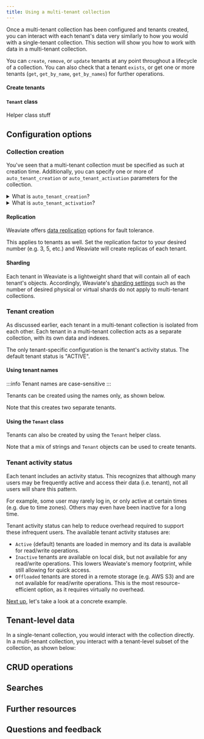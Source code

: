 ```yaml
---
title: Using a multi-tenant collection
---
```



Once a multi-tenant collection has been configured and tenants created, you can interact with each tenant's data very similarly to how you would with a single-tenant collection. This section will show you how to work with data in a multi-tenant collection.







You can `create`, `remove`, or `update` tenants at any point throughout a lifecycle of a collection. You can also check that a tenant `exists`, or get one or more tenants (`get`, `get_by_name`, `get_by_names`) for further operations.

#### Create tenants


#### `Tenant` class

Helper class stuff

## <i class="fa-solid fa-square-chevron-right"></i> Configuration options

### <i class="fa-solid fa-chalkboard"></i> Collection creation

You've seen that a multi-tenant collection must be specified as such at creation time. Additionally, you can specify one or more of `auto_tenant_creation` or `auto_tenant_activation` parameters for the collection.

<FilteredTextBlock
  text={PyCode}
  startMarker="# VerboseMTEnable"
  endMarker="# END VerboseMTEnable"
  language="py"
/>

<details>
  <summary>What is <code>auto_tenant_creation</code>?</summary>

:::info Added in `v1.25`
The auto tenant creation feature is available from `v1.25.0` for batch imports, and from `v1.25.2` for single object insertions.
:::

Enabling `auto_tenant_creation` will cause Weaviate to automatically create the tenant when an object is inserted against a non-existent tenant.

This option is particularly useful for bulk data ingestion, as it removes the need to create the tenant prior to object insertion. Instead, `auto_tenant_creation` will allow the object insertion process to continue without interruption.

A risk of using `auto_tenant_creation` is that an error in the source data will not be caught during import. For example, a source object with erroneously spelt `"TenntOn"` instead of `"TenantOne"` will create a new tenant for `"TenntOne"` instead of raising an error.

The server-side default for `auto_tenant_creation` is `false`.
</details>

<details>
  <summary>What is <code>auto_tenant_activation</code>?</summary>

:::info Added in `v1.25.2`
The auto tenant activation feature is available from `v1.25.2`.
:::

If `auto_tenant_activation` is enabled, Weaviate will automatically activate any deactivated (`INACTIVE` or `OFFLOADED`) tenants when they are accessed.

This option is particularly useful for scenarios where you have a large number of tenants, but only a subset of them are active at any given time. An example is a SaaS app where some tenants may be unlikely due to their local time zone, or their recent activity level.

By enabling `auto_tenant_activation`, you can safely set those less active users to be inactive, knowing that they will be loaded onto memory once requested.

This can help to reduce the memory footprint of your Weaviate instance, as only the active tenants are loaded into memory.

The server-side default for `auto_tenant_activation` is `false`.

</details>

#### Replication

Weaviate offers [data replication](../../../weaviate/concepts/replication-architecture/index.md#data-replication) options for fault tolerance.

This applies to tenants as well. Set the replication factor to your desired number (e.g. 3, 5, etc.) and Weaviate will create replicas of each tenant.

#### Sharding

Each tenant in Weaviate is a lightweight shard that will contain all of each tenant's objects. Accordingly, Weaviate's [sharding settings](/developers/weaviate/config-refs/schema/index.md#shardingconfig) such as the number of desired physical or virtual shards do not apply to multi-tenant collections.

### <i class="fa-solid fa-chalkboard"></i> Tenant creation

As discussed earlier, each tenant in a multi-tenant collection is isolated from each other. Each tenant in a multi-tenant collection acts as a separate collection, with its own data and indexes.

The only tenant-specific configuration is the tenant's activity status. The default tenant status is "ACTIVE".

#### Using tenant names

:::info Tenant names are case-sensitive
:::

Tenants can be created using the names only, as shown below.

<FilteredTextBlock
  text={PyCode}
  startMarker="# TenantCaseSensitivity"
  endMarker="# END TenantCaseSensitivity"
  language="py"
/>

Note that this creates two separate tenants.

#### Using the `Tenant` class

Tenants can also be created by using the `Tenant` helper class.

<FilteredTextBlock
  text={PyCode}
  startMarker="# TenantCreationWithStatus"
  endMarker="# END TenantCreationWithStatus"
  language="py"
/>

Note that a mix of strings and `Tenant` objects can be used to create tenants.

### <i class="fa-solid fa-chalkboard"></i> Tenant activity status

Each tenant includes an activity status. This recognizes that although many users may be frequently active and access their data (i.e. tenant), not all users will share this pattern.

For example, some user may rarely log in, or only active at certain times (e.g. due to time zones). Others may even have been inactive for a long time.

Tenant activity status can help to reduce overhead required to support these infrequent users. The available tenant activity statuses are:

- `Active` (default) tenants are loaded in memory and its data is available for read/write operations.
- `Inactive` tenants are available on local disk, but not available for any read/write operations. This lowers Weaviate's memory footprint, while still allowing for quick access.
- `Offloaded` tenants are stored in a remote storage (e.g. AWS S3) and are not available for read/write operations. This is the most resource-efficient option, as it requires virtually no overhead.

[Next up](./250_config_example.mdx), let's take a look at a concrete example.























## <i class="fa-solid fa-square-chevron-right"></i> Tenant-level data

In a single-tenant collection, you would interact with the collection directly. In a multi-tenant collection, you interact with a tenant-level subset of the collection, as shown below:

<FilteredTextBlock
  text={PyCode}
  startMarker="# GetTenantCollection"
  endMarker="# END GetTenantCollection"
  language="py"
/>

## <i class="fa-solid fa-square-chevron-right"></i> CRUD operations

## <i class="fa-solid fa-square-chevron-right"></i> Searches



## <i class="fa-solid fa-square-chevron-right"></i> Further resources



## Questions and feedback


<DocsFeedback/>


